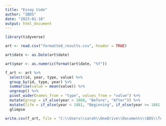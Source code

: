 ---
title: "Essay Code"
author: "IBDS"
date: "2023-01-18"
output: html_document
---

```{r}
library(tidyverse)
```

```{r}
art <- read.csv("formatted_results.csv", header = TRUE)
```

```{r}
art$date <- as.Date(art$date)
```

```{r}
art$year <- as.numeric(format(art$date, "%Y"))
```

```{r}
f_art <- art %>% 
  select(id, year, type, value) %>% 
  group_by(id, type, year) %>% 
  summarise(value = mean(value)) %>% 
  ungroup() %>% 
  pivot_wider(names_from = "type", values_from = "value") %>% 
  mutate(group = if_else(year < 1888, "Before", "After")) %>% 
  mutate(life = if_else(year < 1881, "Beginning", if_else(year >= 1881 & year <= 1883, "Novice Artist", if_else(year > 1883 & year <= 1885, "Peasant Painter", if_else(year > 1885 & year < 1888, "Dark", if_else(year >= 1888 & year <= 1889, "France", "Final")))))) %>% 
  glimpse
```

```{r}
write.csv(f_art, file = "C:\\Users\\sarah\\OneDrive\\Documents\\BDS\\Term 1\\IBDS\\Essay\\Data\\art_ratings.csv", row.names = FALSE)
```
